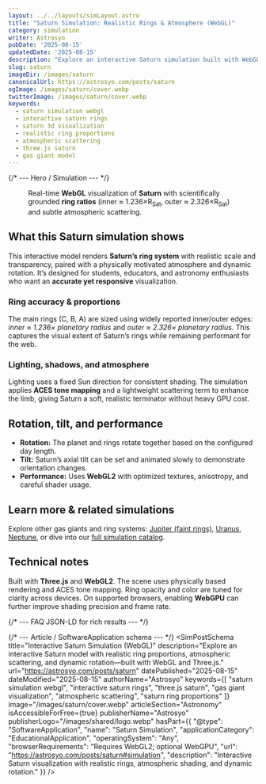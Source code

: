 ```yaml
---
layout: ../../layouts/simLayout.astro
title: "Saturn Simulation: Realistic Rings & Atmosphere (WebGL)"
category: simulation
writer: Astrosyo
pubDate: '2025-08-15'
updatedDate: '2025-08-15'
description: "Explore an interactive Saturn simulation built with WebGL: realistic ring proportions, atmospheric scattering, dynamic rotation, and tilt—optimized for education and research."
slug: saturn
imageDir: /images/saturn
canonicalUrl: https://astrosyo.com/posts/saturn
ogImage: /images/saturn/cover.webp
twitterImage: /images/saturn/cover.webp
keywords:
  - saturn simulation webgl
  - interactive saturn rings
  - saturn 3d visualization
  - realistic ring proportions
  - atmospheric scattering
  - three.js saturn
  - gas giant model
---
```



{/* --- Hero / Simulation --- */}
<section id="top">
  <figure class="sim-stage" aria-label="Interactive Saturn simulation with realistic rings">
    <SimCanvas slug="saturn" />
    <figcaption class="sim-caption">
      Real-time <strong>WebGL</strong> visualization of <strong>Saturn</strong> with
      scientifically grounded <strong>ring ratios</strong> (inner ≈ 1.236×R<sub>Sat</sub>, outer ≈ 2.326×R<sub>Sat</sub>)
      and subtle atmospheric scattering.
    </figcaption>
  </figure>
</section>

<div class="sim-article">
  <h2 id="overview">What this Saturn simulation shows</h2>
  <p>
    This interactive model renders <strong>Saturn’s ring system</strong> with realistic scale and transparency,
    paired with a physically motivated atmosphere and dynamic rotation. It’s designed for students,
    educators, and astronomy enthusiasts who want an <strong>accurate yet responsive</strong> visualization.
  </p>

  <h3 id="ring-accuracy">Ring accuracy & proportions</h3>
  <p>
    The main rings (C, B, A) are sized using widely reported inner/outer edges:
    <em>inner ≈ 1.236× planetary radius</em> and <em>outer ≈ 2.326× planetary radius</em>.
    This captures the visual extent of Saturn’s rings while remaining performant for the web.
  </p>

  <h3 id="lighting">Lighting, shadows, and atmosphere</h3>
  <p>
    Lighting uses a fixed Sun direction for consistent shading. The simulation applies
    <strong>ACES tone mapping</strong> and a lightweight scattering term to enhance the limb, giving Saturn
    a soft, realistic terminator without heavy GPU cost.
  </p>

  <h2 id="controls-performance">Rotation, tilt, and performance</h2>
  <ul>
    <li><strong>Rotation:</strong> The planet and rings rotate together based on the configured day length.</li>
    <li><strong>Tilt:</strong> Saturn’s axial tilt can be set and animated slowly to demonstrate orientation changes.</li>
    <li><strong>Performance:</strong> Uses <strong>WebGL2</strong> with optimized textures, anisotropy, and careful shader usage.</li>
  </ul>

  <h2 id="learn-more">Learn more & related simulations</h2>
  <p>
    Explore other gas giants and ring systems:
    <a href="/posts/jupiter" rel="internal">Jupiter (faint rings)</a>,
    <a href="/posts/uranus" rel="internal">Uranus</a>,
    <a href="/posts/neptune" rel="internal">Neptune</a>,
    or dive into our <a href="/category/simulation" rel="internal">full simulation catalog</a>.
  </p>

  <h2 id="tech-notes">Technical notes</h2>
  <p>
    Built with <strong>Three.js</strong> and <strong>WebGL2</strong>. The scene uses physically based rendering and ACES tone mapping.
    Ring opacity and color are tuned for clarity across devices. On supported browsers, enabling
    <strong>WebGPU</strong> can further improve shading precision and frame rate.
  </p>
</div>

{/* --- FAQ JSON-LD for rich results --- */}
<script type="application/ld+json">
{JSON.stringify({
  "@context": "https://schema.org",
  "@type": "FAQPage",
  "mainEntity": [
    {
      "@type": "Question",
      "name": "Is the Saturn ring size accurate in this simulation?",
      "acceptedAnswer": {
        "@type": "Answer",
        "text": "The main rings are modeled with inner radius ≈ 1.236× and outer radius ≈ 2.326× Saturn’s equatorial radius, which aligns with widely cited values for the C–A ring system extent."
      }
    },
    {
      "@type": "Question",
      "name": "Does the planet and ring system rotate together?",
      "acceptedAnswer": {
        "@type": "Answer",
        "text": "Yes. The planet, atmosphere, and rings are parented under one transform so they share rotation based on the configured day length."
      }
    },
    {
      "@type": "Question",
      "name": "What devices and browsers are supported?",
      "acceptedAnswer": {
        "@type": "Answer",
        "text": "WebGL2-capable browsers on desktop and modern mobile devices. Performance scales with GPU; enabling WebGPU where available can improve precision and frame rate."
      }
    }
  ]
})}
</script>

{/* --- Article / SoftwareApplication schema --- */}
<SimPostSchema
  title="Interactive Saturn Simulation (WebGL)"
  description="Explore an interactive Saturn model with realistic ring proportions, atmospheric scattering, and dynamic rotation—built with WebGL and Three.js."
  url="https://astrosyo.com/posts/saturn"
  datePublished="2025-08-15"
  dateModified="2025-08-15"
  authorName="Astrosyo"
  keywords={[
    "saturn simulation webgl",
    "interactive saturn rings",
    "three.js saturn",
    "gas giant visualization",
    "atmospheric scattering",
    "saturn ring proportions"
  ]}
  image="/images/saturn/cover.webp"
  articleSection="Astronomy"
  isAccessibleForFree={true}
  publisherName="Astrosyo"
  publisherLogo="/images/shared/logo.webp"
  hasPart={{
    "@type": "SoftwareApplication",
    "name": "Saturn Simulation",
    "applicationCategory": "EducationalApplication",
    "operatingSystem": "Any",
    "browserRequirements": "Requires WebGL2; optional WebGPU",
    "url": "https://astrosyo.com/posts/saturn#simulation",
    "description": "Interactive Saturn visualization with realistic rings, atmospheric shading, and dynamic rotation."
  }}
/>